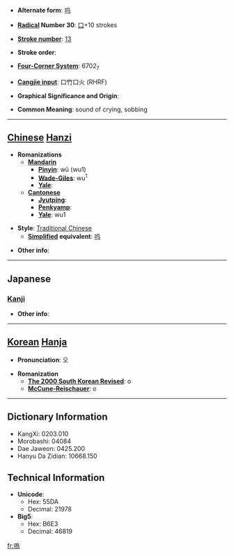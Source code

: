 * '''Alternate form''': [[呜]]

* '''[[Wiktionary:Chinese radical index| Radical]] Number 30''': [[Wiktionary:Chinese radical index 口|口]]+10 strokes

* '''[[Wiktionary:Chinese total strokes index|Stroke number]]''': [[Wiktionary:Chinese total strokes index 13|13]]

* '''Stroke order''': 

* '''[[Wiktionary:Chinese four corner index|Four-Corner System]]''': 6702<sub>7</sub>

* '''[[Wiktionary:Chinese Cangjie index|Cangjie input]]''': 口竹口火 (RHRF)

* '''Graphical Significance and Origin''': 

* '''Common Meaning''': sound of crying, sobbing

----

== [[Chinese]] [[Hanzi]] ==

* '''Romanizations'''
** '''[[Mandarin]]'''
*** '''[[Pinyin]]''': wū (wu1)
*** '''[[Wade-Giles]]''': wu<sup>1</sup>
*** '''[[Yale]]''': 
** '''[[Cantonese]]'''
*** '''[[Jyutping]]''':
*** '''[[Penkyamp]]''': 
*** '''[[Yale]]''': wu1

* '''Style''': [[Traditional Chinese]] 
** '''[[Simplified Chinese|Simplified]] equivalent''': [[呜]]

* '''Other info''': 

----

==Japanese==
===[[Kanji]]===
{{kanji|on readings=[[お]] (o), [[う]] (u)|kun readings=[[あう]] (au)}}

* '''Other info''':  

----

== [[Korean]] [[Hanja]] ==

* '''Pronunciation''': 오

* '''Romanization'''
** '''[[The 2000 South Korean Revised Romanization|The 2000 South Korean Revised]]''': o
** '''[[McCune-Reischauer]]''': o

----

== Dictionary Information ==

* KangXi: 0203.010
* Morobashi: 04084
* Dae Jaweon: 0425.200
* Hanyu Da Zidian: 10668.150

== Technical Information ==

* '''Unicode''':
** Hex: 55DA
** Decimal: 21978
* '''Big5''':
** Hex: B6E3
** Decimal: 46819

[[fr:嗚]]